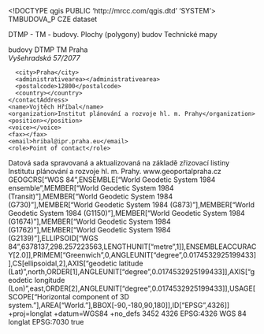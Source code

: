 <!DOCTYPE qgis PUBLIC 'http://mrcc.com/qgis.dtd' 'SYSTEM'>
<qgis version="3.34.5-Prizren">
  <identifier>TMBUDOVA_P</identifier>
  <parentidentifier></parentidentifier>
  <language>CZE</language>
  <type>dataset</type>
  <title>Archivní DTM Prahy - plochy (polygony) budov</title>
  <abstract>DTMP - TM - budovy. Plochy (polygony) budov Technické mapy

</abstract>
  <keywords vocabulary="Search keys">
    <keyword>budovy</keyword>
    <keyword>DTMP</keyword>
    <keyword>TM</keyword>
    <keyword>Praha</keyword>
  </keywords>
  <contact>
    <contactAddress>
      <type></type>
      <address>Vyšehradská 57/2077</address>
      <city>Praha</city>
      <administrativearea></administrativearea>
      <postalcode>12800</postalcode>
      <country></country>
    </contactAddress>
    <name>Vojtěch Hříbal</name>
    <organization>Institut plánování a rozvoje hl. m. Prahy</organization>
    <position></position>
    <voice></voice>
    <fax></fax>
    <email>hribal@ipr.praha.eu</email>
    <role>Point of contact</role>
  </contact>
  <links/>
  <history>Datová sada spravovaná a aktualizovaná na základě zřizovací listiny Institutu plánování a rozvoje hl. m. Prahy. </history>
  <dates>
    <date type="Created" value="2008-04-01T00:00:00"/>
    <date type="Revised" value="2024-05-01T00:00:00"/>
  </dates>
  <fees></fees>
  <constraints type="Limitations of use">www.geoportalpraha.cz</constraints>
  <license></license>
  <encoding></encoding>
  <crs>
    <spatialrefsys nativeFormat="Wkt">
      <wkt>GEOGCRS["WGS 84",ENSEMBLE["World Geodetic System 1984 ensemble",MEMBER["World Geodetic System 1984 (Transit)"],MEMBER["World Geodetic System 1984 (G730)"],MEMBER["World Geodetic System 1984 (G873)"],MEMBER["World Geodetic System 1984 (G1150)"],MEMBER["World Geodetic System 1984 (G1674)"],MEMBER["World Geodetic System 1984 (G1762)"],MEMBER["World Geodetic System 1984 (G2139)"],ELLIPSOID["WGS 84",6378137,298.257223563,LENGTHUNIT["metre",1]],ENSEMBLEACCURACY[2.0]],PRIMEM["Greenwich",0,ANGLEUNIT["degree",0.0174532925199433]],CS[ellipsoidal,2],AXIS["geodetic latitude (Lat)",north,ORDER[1],ANGLEUNIT["degree",0.0174532925199433]],AXIS["geodetic longitude (Lon)",east,ORDER[2],ANGLEUNIT["degree",0.0174532925199433]],USAGE[SCOPE["Horizontal component of 3D system."],AREA["World."],BBOX[-90,-180,90,180]],ID["EPSG",4326]]</wkt>
      <proj4>+proj=longlat +datum=WGS84 +no_defs</proj4>
      <srsid>3452</srsid>
      <srid>4326</srid>
      <authid>EPSG:4326</authid>
      <description>WGS 84</description>
      <projectionacronym>longlat</projectionacronym>
      <ellipsoidacronym>EPSG:7030</ellipsoidacronym>
      <geographicflag>true</geographicflag>
    </spatialrefsys>
  </crs>
  <extent>
    <spatial maxy="50.19112499999999955" minx="14.21679999999999922" miny="49.9324579999999969" minz="0" maxx="14.72607400000000055" crs="EPSG:4326" maxz="0" dimensions="2"/>
  </extent>
</qgis>
